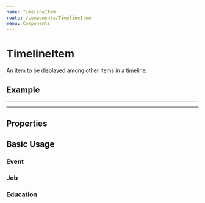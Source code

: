 ```yaml
---
name: TimelineItem
route: /components/TimelineItem
menu: Components
---
```



# TimelineItem

An item to be displayed among other items in a timeline.

## Example

---

<TimelineItem />

---

## Properties

<PropsTable of={TimelineItem} />

## Basic Usage

### Event

<Playground>
  <TimelineItem 
    startDate="March 24th, 2005" 
    endDate="March 25th, 2005" 
    title="Stapler in Jell-O" 
    subtitle="Jim put my stapler in Jell-O." 
    summary="I really can't believe he did this. I can't stand to sit this close to him every day."
  />
</Playground>

### Job

<Playground>
  <TimelineItem
    title="HR Specialist"
    startDate="June 2016"
    present
    icon="analytics"
    subtitle="Quantum Learning Network"
    summary="Responsible for staffing the SuperCamp summer program - recruitment, interviewing, contracting over 100 new employees. Created a staff website, designed HTML newsletters, and created numerous media campaigns as a key member of the SuperCamp Programs Department."
  />
</Playground>

### Education

<Playground>
  <TimelineItem
    title="Bachelor of Science"
    startDate=""
    present
    icon="book"
    subtitle="Portland State University"
    summary="Currently pursuing a Bachelor of Science in Biology."
  />
</Playground>